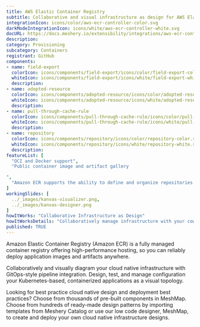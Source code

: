 ```yaml
---
title: AWS Elastic Container Registry
subtitle: Collaborative and visual infrastructure as design for AWS Elastic Container Registry
integrationIcon: icons/color/aws-ecr-controller-color.svg
darkModeIntegrationIcon: icons/white/aws-ecr-controller-white.svg
docURL: https://docs.meshery.io/extensibility/integrations/aws-ecr-controller
description: 
category: Provisioning
subcategory: Containers
registrant: GitHub
components: 
- name: field-export
  colorIcon: icons/components/field-export/icons/color/field-export-color.svg
  whiteIcon: icons/components/field-export/icons/white/field-export-white.svg
  description: 
- name: adopted-resource
  colorIcon: icons/components/adopted-resource/icons/color/adopted-resource-color.svg
  whiteIcon: icons/components/adopted-resource/icons/white/adopted-resource-white.svg
  description: 
- name: pull-through-cache-rule
  colorIcon: icons/components/pull-through-cache-rule/icons/color/pull-through-cache-rule-color.svg
  whiteIcon: icons/components/pull-through-cache-rule/icons/white/pull-through-cache-rule-white.svg
  description: 
- name: repository
  colorIcon: icons/components/repository/icons/color/repository-color.svg
  whiteIcon: icons/components/repository/icons/white/repository-white.svg
  description: 
featureList: [
  "OCI and Docker support",
  "Public container image and artifact gallery

",
  "Amazon ECR supports the ability to define and organize repositories in your registry using namespaces."
]
workingSlides: [
  ../_images/kanvas-visualizer.png,
  ../_images/kanvas-designer.png
]
howItWorks: "Collaborative Infrastructure as Design"
howItWorksDetails: "Collaboratively manage infrastructure with your coworkers synchronously sharing the same designs."
published: TRUE
---
```

<p>
Amazon Elastic Container Registry (Amazon ECR) is a fully managed container registry offering high-performance hosting, so you can reliably deploy application images and artifacts anywhere.
</p>
<p>
    Collaboratively and visually diagram your cloud native infrastructure with GitOps-style pipeline integration. Design, test, and manage configuration your Kubernetes-based, containerized applications as a visual topology.
</p>
<p>
    Looking for best practice cloud native design and deployment best practices? Choose from thousands of pre-built components in MeshMap. Choose from hundreds of ready-made design patterns by importing templates from Meshery Catalog or use our low code designer, MeshMap, to create and deploy your own cloud native infrastructure designs.
</p>
